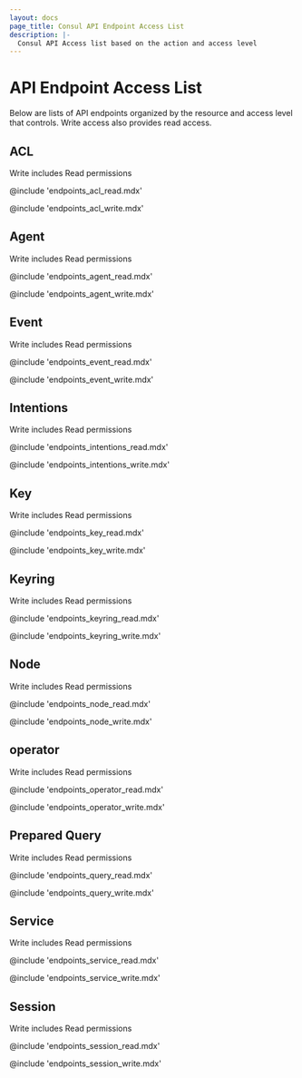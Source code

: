 ```yaml
---
layout: docs
page_title: Consul API Endpoint Access List
description: |-
  Consul API Access list based on the action and access level
---
```


# API Endpoint Access List

Below are lists of API endpoints organized by the resource and access level that controls. Write access also provides read access.

## ACL
Write includes Read permissions

<Tabs>

<Tab heading="Read">

@include 'endpoints_acl_read.mdx'

</Tab>

<Tab heading="Write">

@include 'endpoints_acl_write.mdx'

</Tab>

</Tabs>

## Agent
Write includes Read permissions

<Tabs>

<Tab heading="Read">

@include 'endpoints_agent_read.mdx'

</Tab>

<Tab heading="Write">

@include 'endpoints_agent_write.mdx'

</Tab>

</Tabs>

## Event
Write includes Read permissions

<Tabs>

<Tab heading="Read">

@include 'endpoints_event_read.mdx'

</Tab>

<Tab heading="Write">

@include 'endpoints_event_write.mdx'

</Tab>

</Tabs>

## Intentions
Write includes Read permissions

<Tabs>

<Tab heading="Read">

@include 'endpoints_intentions_read.mdx'

</Tab>

<Tab heading="Write">

@include 'endpoints_intentions_write.mdx'

</Tab>

</Tabs>

## Key
Write includes Read permissions

<Tabs>

<Tab heading="Read">

@include 'endpoints_key_read.mdx'

</Tab>

<Tab heading="Write">

@include 'endpoints_key_write.mdx'

</Tab>

</Tabs>

## Keyring
Write includes Read permissions

<Tabs>

<Tab heading="Read">

@include 'endpoints_keyring_read.mdx'

</Tab>

<Tab heading="Write">

@include 'endpoints_keyring_write.mdx'

</Tab>

</Tabs>



## Node
Write includes Read permissions

<Tabs>

<Tab heading="Read">

@include 'endpoints_node_read.mdx'

</Tab>

<Tab heading="Write">

@include 'endpoints_node_write.mdx'

</Tab>

</Tabs>

## operator
Write includes Read permissions

<Tabs>

<Tab heading="Read">

@include 'endpoints_operator_read.mdx'

</Tab>

<Tab heading="Write">

@include 'endpoints_operator_write.mdx'

</Tab>

</Tabs>

## Prepared Query
Write includes Read permissions

<Tabs>

<Tab heading="Read">

@include 'endpoints_query_read.mdx'

</Tab>

<Tab heading="Write">

@include 'endpoints_query_write.mdx'

</Tab>

</Tabs>

## Service
Write includes Read permissions

<Tabs>

<Tab heading="Read">

@include 'endpoints_service_read.mdx'

</Tab>

<Tab heading="Write">

@include 'endpoints_service_write.mdx'

</Tab>

</Tabs>


## Session
Write includes Read permissions

<Tabs>

<Tab heading="Read">

@include 'endpoints_session_read.mdx'

</Tab>

<Tab heading="Write">

@include 'endpoints_session_write.mdx'

</Tab>

</Tabs>

